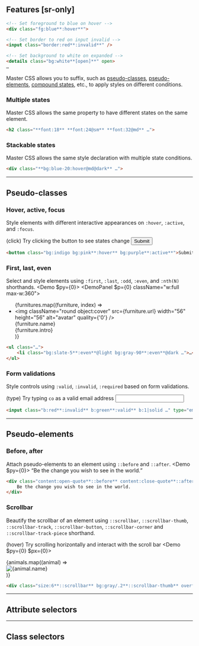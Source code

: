 
## Features [sr-only]
```html
<!-- Set foreground to blue on hover -->
<div class="fg:blue**:hover**">

<!-- Set border to red on input invalid -->
<input class="border:red**:invalid**" />

<!-- Set background to white on expanded -->
<details class="bg:white**[open]**" open>
…
```
Master CSS allows you to suffix, such as [pseudo-classes](#pseudo-classes), [pseudo-elements](#pseudo-elements), [compound states](#compound-states), etc., to apply styles on different conditions.

### Multiple states
Master CSS allows the same property to have different states on the same element.
```html
<h2 class="**font:18** **font:24@sm** **font:32@md** …">
```

### Stackable states
Master CSS allows the same style declaration with multiple state conditions.
```html
<div class="**bg:blue-20:hover@md@dark** …">
```

---

## Pseudo-classes
### Hover, active, focus
Style elements with different interactive appearances on `:hover`, `:active`, and `:focus`.

(click) Try clicking the button to see states change
<Demo>
    <button className="bg:indigo bg:pink:hover bg:purple:active px:18 h:40 font:14 font:semibold fg:white r:4 inline-flex align-items:center">Submit</button>
</Demo>
```html
<button class="bg:indigo bg:pink**:hover** bg:purple**:active**">Submit</button>
```

### First, last, even
Select and style elements using `:first`, `:last`, `:odd`, `:even`, and `:nth(N)` shorthands.
<Demo $py={0}>
    <DemoPanel $p={0} className="w:full max-w:360">
        <ul className="list-style:none p:20|0 m:0">
            {furnitures.map((furniture, index) =>
                <li className="bb:0:last bg:slate-5:even@light bg:gray-90:even@dark bb:1|frame px:25 flex align-items:center my:0 gap:12" key={index}>
                    <img className="round object:cover" src={furniture.url} width="56" height="56" alt="avatar" quality={'0'} />
                    <div className="flex flex:col flex:1 py:10">
                        <div className="flex align-items:center">
                            <div className="text:14 capitalize fg:strong">{furniture.name}</div>
                        </div>
                        <div className="text:12 m:0 fg:neutral">{furniture.intro}</div>
                    </div>
                </li>
            )}
        </ul>
    </DemoPanel>
</Demo>
```html
<ul class="…">
    <li class="bg:slate-5**:even**@light bg:gray-90**:even**@dark …">…</li>
</ul>
```

### Form validations
Style controls using `:valid`, `:invalid`, `:required` based on form validations.

(type) Try typing `co` as a valid email address
<Demo>
    <input type="email" className="b:red:invalid b:green:valid b:1|frame outline:0 h:48 font:14 px:16 bg:panel r:5 max-w:300" defaultValue="aron@master." />
</Demo>
```html
<input class="b:red**:invalid** b:green**:valid** b:1|solid …" type="email" />
```

---

## Pseudo-elements
### Before, after
Attach pseudo-elements to an element using `::before` and `::after`.
<Demo $py={0}>
    <DemoPanel>
        <q className="italic fg:strong font:medium font:18">Be the change you wish to see in the world.</q>
    </DemoPanel>
</Demo>
```html
<div class="content:open-quote**::before** content:close-quote**::after** …">
    Be the change you wish to see in the world.
</div>
```

### Scrollbar
Beautify the scrollbar of an element using `::scrollbar`, `::scrollbar-thumb`, `::scrollbar-track`, `::scrollbar-button`, `::scrollbar-corner` and `::scrollbar-track-piece` shorthand.

(hover) Try scrolling horizontally and interact with the scroll bar
<Demo $py={0} $px={0}>
    <div className="size:6::scrollbar bg:gray/.2::scrollbar-thumb overflow-x:auto p:40">
        <div className='flex w:max'>
            {animals.map((animal) =>
                <div key={animal.name}>
                    <Image src={animal.url} width={128} height={128} alt={animal.name} />
                </div>
            )}
        </div>
    </div>
</Demo>
```html
<div class="size:6**::scrollbar** bg:gray/.2**::scrollbar-thumb** overflow-x:auto …">
```

---

## Attribute selectors

---

## Class selectors